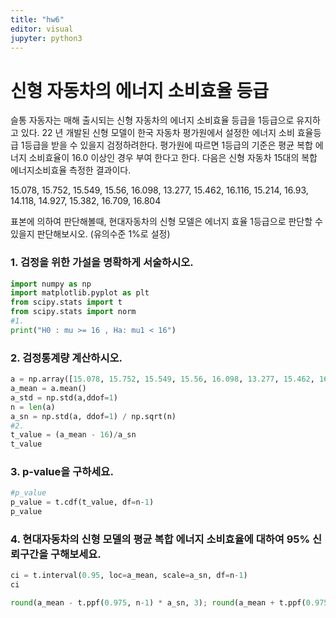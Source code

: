 ```yaml
---
title: "hw6"
editor: visual
jupyter: python3
---
```


# 신형 자동차의 에너지 소비효율 등급

슬통 자동자는 매해 출시되는 신형 자동차의 에너지 소비효율 등급을 1등급으로 유지하고 있다. 22 년 개발된 신형 모델이 한국 자동차 평가원에서 설정한 에너지 소비 효율등급 1등급을 받을 수 있을지 검정하려한다. 평가원에 따르면 1등급의 기준은 평균 복합 에너지 소비효율이 16.0 이상인 경우 부여 한다고 한다. 다음은 신형 자동차 15대의 복합 에너지소비효율 측정한 결과이다.

15.078, 15.752, 15.549, 15.56, 16.098, 13.277, 15.462, 16.116, 15.214, 16.93, 14.118, 14.927, 15.382, 16.709, 16.804

표본에 의하여 판단해볼때, 현대자동차의 신형 모델은 에너지 효율 1등급으로 판단할 수 있을지 판단해보시오. (유의수준 1%로 설정)

### 1. 검정을 위한 가설을 명확하게 서술하시오.

```python
import numpy as np
import matplotlib.pyplot as plt    
from scipy.stats import t
from scipy.stats import norm
#1.
print("H0 : mu >= 16 , Ha: mu1 < 16")
```

### 2. 검정통계량 계산하시오.

```python
a = np.array([15.078, 15.752, 15.549, 15.56, 16.098, 13.277, 15.462, 16.116, 15.214, 16.93, 14.118, 14.927, 15.382, 16.709, 16.804])
a_mean = a.mean()
a_std = np.std(a,ddof=1)
n = len(a)
a_sn = np.std(a, ddof=1) / np.sqrt(n)
#2. 
t_value = (a_mean - 16)/a_sn
t_value
```

### 3. p‑value을 구하세요.

```python

#p_value
p_value = t.cdf(t_value, df=n-1)
p_value
```

### 4. 현대자동차의 신형 모델의 평균 복합 에너지 소비효율에 대하여 95% 신뢰구간을 구해보세요.

```python

ci = t.interval(0.95, loc=a_mean, scale=a_sn, df=n-1)
ci
```

```python
round(a_mean - t.ppf(0.975, n-1) * a_sn, 3); round(a_mean + t.ppf(0.975, n-1) * a_sn, 3)
```
